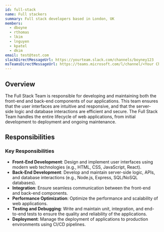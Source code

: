 ```yaml
---
id: full-stack
name: Full stackers
summary: Full stack developers based in London, UK
members:
  - dboyne
  - rthomas
  - lkim
  - lnguyen
  - kpatel
  - dkim
email: test@test.com
slackDirectMessageUrl: https://yourteam.slack.com/channels/boyney123
msTeamsDirectMessageUrl: https://teams.microsoft.com/l/channel/<Your Channel Id>/<Your team chat name>?groupId=<Your group Id>&tenantId=<Your tenant Id>
---
```


## Overview

The Full Stack Team is responsible for developing and maintaining both the front-end and back-end components of our applications. This team ensures that the user interfaces are intuitive and responsive, and that the server-side logic and database interactions are efficient and secure. The Full Stack Team handles the entire lifecycle of web applications, from initial development to deployment and ongoing maintenance.

## Responsibilities

### Key Responsibilities

- **Front-End Development**: Design and implement user interfaces using modern web technologies (e.g., HTML, CSS, JavaScript, React).
- **Back-End Development**: Develop and maintain server-side logic, APIs, and database interactions (e.g., Node.js, Express, SQL/NoSQL databases).
- **Integration**: Ensure seamless communication between the front-end and back-end components.
- **Performance Optimization**: Optimize the performance and scalability of web applications.
- **Testing and Debugging**: Write and maintain unit, integration, and end-to-end tests to ensure the quality and reliability of the applications.
- **Deployment**: Manage the deployment of applications to production environments using CI/CD pipelines.
